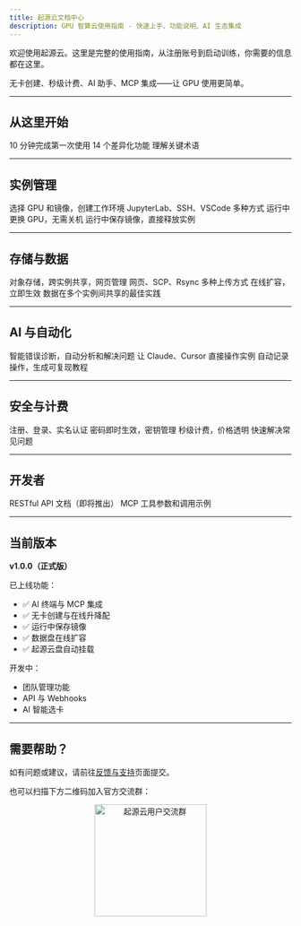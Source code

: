 ```yaml
---
title: 起源云文档中心
description: GPU 智算云使用指南 - 快速上手、功能说明、AI 生态集成
---
```


欢迎使用起源云。这里是完整的使用指南，从注册账号到启动训练，你需要的信息都在这里。

无卡创建、秒级计费、AI 助手、MCP 集成——让 GPU 使用更简单。

---

## 从这里开始

<CardGroup cols={3}>
  <Card title="快速上手" icon="rocket" href="/getting-started/quickstart">
    10 分钟完成第一次使用
  </Card>
  <Card title="为什么选起源云" icon="star" href="/getting-started/why-choose-origin">
    14 个差异化功能
  </Card>
  <Card title="核心概念" icon="book" href="/getting-started/concepts">
    理解关键术语
  </Card>
</CardGroup>

---

## 实例管理

<CardGroup cols={2}>
  <Card title="创建实例" icon="plus" href="/instances/create">
    选择 GPU 和镜像，创建工作环境
  </Card>
  <Card title="连接实例" icon="terminal" href="/instances/connect">
    JupyterLab、SSH、VSCode 多种方式
  </Card>
  <Card title="在线升降配" icon="arrows-up-down" href="/instances/upgrade-downgrade">
    运行中更换 GPU，无需关机
  </Card>
  <Card title="保存镜像与释放" icon="hard-drive" href="/instances/save-and-release">
    运行中保存镜像，直接释放实例
  </Card>
</CardGroup>

---

## 存储与数据

<CardGroup cols={2}>
  <Card title="起源云盘" icon="cloud" href="/storage/origin-disk">
    对象存储，跨实例共享，网页管理
  </Card>
  <Card title="数据传输" icon="upload" href="/storage/upload-download">
    网页、SCP、Rsync 多种上传方式
  </Card>
  <Card title="数据盘管理" icon="database" href="/storage/data-disk">
    在线扩容，立即生效
  </Card>
  <Card title="多实例共享" icon="share" href="/storage/multi-instance">
    数据在多个实例间共享的最佳实践
  </Card>
</CardGroup>

---

## AI 与自动化

<CardGroup cols={3}>
  <Card title="AI 终端" icon="robot" href="/ai-dev/terminal">
    智能错误诊断，自动分析和解决问题
  </Card>
  <Card title="MCP 协议" icon="plug" href="/ai-dev/mcp">
    让 Claude、Cursor 直接操作实例
  </Card>
  <Card title="自动学习系统" icon="brain" href="/ai-dev/auto-learning">
    自动记录操作，生成可复现教程
  </Card>
</CardGroup>

---

## 安全与计费

<CardGroup cols={2}>
  <Card title="账号管理" icon="user" href="/security/account">
    注册、登录、实名认证
  </Card>
  <Card title="SSH 管理" icon="key" href="/security/ssh">
    密码即时生效，密钥管理
  </Card>
  <Card title="计费说明" icon="coins" href="/getting-started/pricing">
    秒级计费，价格透明
  </Card>
  <Card title="常见问题" icon="question-mark" href="/troubleshooting/faq">
    快速解决常见问题
  </Card>
</CardGroup>

---

## 开发者

<CardGroup cols={2}>
  <Card title="API 概览" icon="code" href="/developers/api-overview">
    RESTful API 文档（即将推出）
  </Card>
  <Card title="MCP 工具" icon="wrench" href="/developers/mcp-tools">
    MCP 工具参数和调用示例
  </Card>
</CardGroup>

---

## 当前版本

**v1.0.0（正式版）**

已上线功能：
- ✅ AI 终端与 MCP 集成
- ✅ 无卡创建与在线升降配
- ✅ 运行中保存镜像
- ✅ 数据盘在线扩容
- ✅ 起源云盘自动挂载

开发中：
- 团队管理功能
- API 与 Webhooks
- AI 智能选卡

---

## 需要帮助？

如有问题或建议，请前往[反馈与支持](/about/feedback)页面提交。

也可以扫描下方二维码加入官方交流群：

<p align="center">
  <img src="/images/origincloud-qrcode.png" alt="起源云用户交流群" width="200" />
</p>